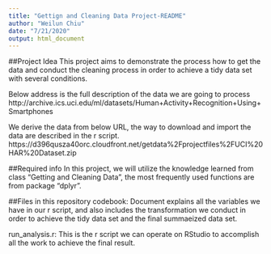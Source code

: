 ```yaml
---
title: "Gettign and Cleaning Data Project-README"
author: "Weilun Chiu"
date: "7/21/2020"
output: html_document
---
```


##Project Idea
This project aims to demonstrate the process how to get the data and conduct the cleaning process in order to achieve a tidy data set with several conditions. 

Below address is the full description of the data we are going to process
http://archive.ics.uci.edu/ml/datasets/Human+Activity+Recognition+Using+Smartphones

We derive the data from below URL, the way to download and import the data are described in the r script. 
https://d396qusza40orc.cloudfront.net/getdata%2Fprojectfiles%2FUCI%20HAR%20Dataset.zip

##Required info
In this project, we will utilize the knowledge learned from class "Getting and Cleaning Data", the most frequently used functions are from package "dplyr". 

##Files in this repository
codebook: Document explains all the variables we have in our r script, and also includes the transformation we conduct in order to achieve the tidy data set and the final summaeized data set. 

run_analysis.r: This is the r script we can operate on RStudio to accomplish all the work to achieve the final result. 

